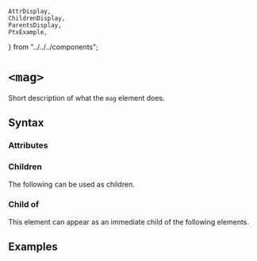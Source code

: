     AttrDisplay,
    ChildrenDisplay,
    ParentsDisplay,
    PtxExample,
} from "../../../components";

# `<mag>`

Short description of what the `mag` element does.

## Syntax

### Attributes

<AttrDisplay name="mag" />

### Children

The following can be used as children.

<ChildrenDisplay name="mag" />

### Child of

This element can appear as an immediate child of the following elements.

<ParentsDisplay name="mag" />

## Examples

    